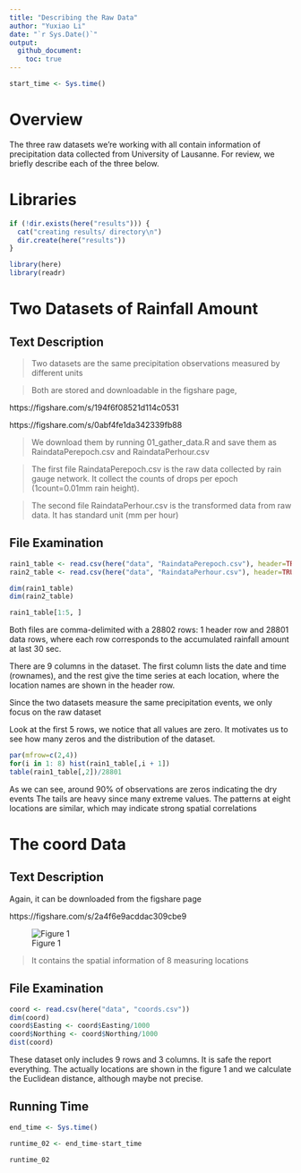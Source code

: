 ```yaml
---
title: "Describing the Raw Data"
author: "Yuxiao Li"
date: "`r Sys.Date()`"
output: 
  github_document:
    toc: true
---
```


```r
start_time <- Sys.time()
```

# Overview

The three raw datasets we're working with all contain 
information of precipitation data collected from University of Lausanne.
For review, we briefly describe each of the three below.

# Libraries
```r
if (!dir.exists(here("results"))) {
  cat("creating results/ directory\n")
  dir.create(here("results"))
}
```



```r

library(here)
library(readr)

```

# Two Datasets of Rainfall Amount

## Text Description

> Two datasets are the same precipitation observations measured by different units

> Both are stored and downloadable in the figshare page, 

https://figshare.com/s/194f6f08521d114c0531

https://figshare.com/s/0abf4fe1da342339fb88


> We download them by running 01_gather_data.R and save them as 
RaindataPerepoch.csv and RaindataPerhour.csv

> The first file RaindataPerepoch.csv is the raw data collected by rain gauge network.
It collect the counts of drops per epoch (1count=0.01mm rain height).

> The second file RaindataPerhour.csv is the transformed data from raw data.
It has standard unit (mm per hour)

## File Examination

```r

rain1_table <- read.csv(here("data", "RaindataPerepoch.csv"), header=TRUE)
rain2_table <- read.csv(here("data", "RaindataPerhour.csv"), header=TRUE)

dim(rain1_table)
dim(rain2_table)

rain1_table[1:5, ]

```

Both files are comma-delimited with a 28802 rows: 1 header row and 28801 data rows, 
where each row corresponds to the accumulated rainfall amount at last 30 sec.

There are 9 columns in the dataset. The first column lists the date and time
(rownames), and the rest give the time series at each location, 
where the location names are shown in the header row.

Since the two datasets measure the same precipitation events, 
we only focus on the raw dataset

Look at the first 5 rows, we notice that all values are zero. 
It motivates us to see how many zeros and the distribution of the dataset.

```r
par(mfrow=c(2,4))
for(i in 1: 8) hist(rain1_table[,i + 1])
table(rain1_table[,2])/28801
```

As we can see, around 90% of observations are zeros indicating the dry events
The tails are heavy since many extreme values. 
The patterns at eight locations are similar, which may indicate strong spatial correlations

# The coord Data

## Text Description

Again, it can be downloaded from the figshare page

https://figshare.com/s/2a4f6e9acddac309cbe9

![Figure 1](../data/location.png)


> It contains the spatial information of 8 measuring locations

## File Examination

```r

coord <- read.csv(here("data", "coords.csv"))
dim(coord)
coord$Easting <- coord$Easting/1000
coord$Northing <- coord$Northing/1000
dist(coord)
```

These dataset only includes 9 rows and 3 columns. 
It is safe the report everything. The actually locations are shown in the figure 1
and we calculate the Euclidean distance, although maybe not precise.

## Running Time
```r
end_time <- Sys.time()

runtime_02 <- end_time-start_time

runtime_02
```

